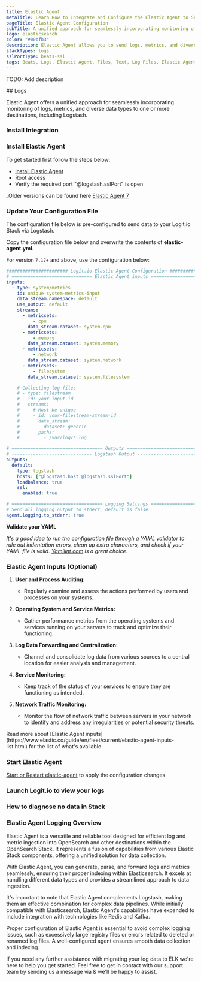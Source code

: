 ```yaml
---
title: Elastic Agent
metaTitle: Learn How to Integrate and Configure the Elastic Agent to Send Logs
pageTitle: Elastic Agent Configuration
subTitle: A unified approach for seamlessly incorporating monitoring of logs, metrics, and other data types
logo: elasticsearch
color: "#00bfb3"
description: Elastic Agent allows you to send logs, metrics, and diverse data types to stacks. Configure Elastic Agent to send logs to Logstash or Elasticsearch.
stackTypes: logs
sslPortType: beats-ssl
tags: Beats, Logs, Elastic Agent, Files, Text, Log Files, Elastic Agent
---
```


TODO: Add description

<Steps>
  ## Logs

  Elastic Agent offers a unified approach for seamlessly incorporating monitoring of logs, 
  metrics, and diverse data types to one or more destinations, including Logstash.
  
  ### Install Integration

  <InstallIntegration/>
  
  ### Install Elastic Agent

  To get started first follow the steps below: 

  * [Install Elastic Agent](https://www.elastic.co/guide/en/fleet/current/install-standalone-elastic-agent.html#install-standalone-elastic-agent)
  * Root access
  * Verify the required port "@logstash.sslPort" is open

  _Older versions can be found here [Elastic Agent 7](https://www.elastic.co/guide/en/fleet/7.17/install-standalone-elastic-agent.html#install-standalone-elastic-agent)

  ### Update Your Configuration File

  The configuration file below is pre-configured to send data to your Logit.io Stack via Logstash.
          
  Copy the configuration file below and overwrite the contents of __elastic-agent.yml__.

  For version `7.17+` and above, use the configuration below:

```yml copy showLineNumbers /@logstash.host/ /@logstash.sslPort/
####################### Logit.io Elastic Agent Configuration ########################
# ============================== Elastic Agent inputs ==============================
inputs:
  - type: system/metrics
    id: unique-system-metrics-input
    data_stream.namespace: default
    use_output: default
    streams:
      - metricsets:
          - cpu
        data_stream.dataset: system.cpu
      - metricsets:
          - memory
        data_stream.dataset: system.memory
      - metricsets:
          - network
        data_stream.dataset: system.network
      - metricsets:
          - filesystem
        data_stream.dataset: system.filesystem

    # Collecting log files
    # - type: filestream
    #   id: your-input-id
    #   streams:
    #     # Must be unique
    #     - id: your-filestream-stream-id
    #       data_stream:
    #         dataset: generic
    #       paths:
    #         - /var/log/*.log

# ================================== Outputs ===================================
# ------------------------------ Logstash Output -------------------------------
outputs:
  default:
    type: logstash
    hosts: ["@logstash.host:@logstash.sslPort"]
    loadbalance: true
    ssl:
      enabled: true

# ================================== Logging Settings ===================================
# Send all logging output to stderr, default is false
agent.logging.to_stderr: true
```

  __Validate your YAML__

  _It's a good idea to run the configuration file through a YAML validator to rule out indentation errors, 
  clean up extra characters, and check if your YAML file is valid. [Yamllint.com](https://yamllint.com) is a great choice._

  ### Elastic Agent Inputs (Optional)

  1. **User and Process Auditing:**
      - Regularly examine and assess the actions performed by users and processes on your systems.

  2. **Operating System and Service Metrics:**
      - Gather performance metrics from the operating systems and services running on your servers to track and optimize their functioning.

  3. **Log Data Forwarding and Centralization:**
      - Channel and consolidate log data from various sources to a central location for easier analysis and management.

  4. **Service Monitoring:**
      - Keep track of the status of your services to ensure they are functioning as intended.

  5. **Network Traffic Monitoring:**
      - Monitor the flow of network traffic between servers in your network to identify and address any irregularities or potential security threats.


  <Callout type="info">
    Read more about [Elastic Agent inputs](https://www.elastic.co/guide/en/fleet/current/elastic-agent-inputs-list.html) for the list of what's available
  </Callout>

  ### Start Elastic Agent

  [Start or Restart elastic-agent](https://www.elastic.co/guide/en/fleet/7.17/install-standalone-elastic-agent.html#install-standalone-elastic-agent) to apply the configuration changes.

  ### Launch Logit.io to view your logs

  <LaunchVisualizer type="logs" />

  ### How to diagnose no data in Stack

  <DiagnoseNoData />

</Steps>

### Elastic Agent Logging Overview
Elastic Agent is a versatile and reliable tool designed for efficient log and metric ingestion into OpenSearch and other destinations within the OpenSearch Stack. It represents a fusion of capabilities from various Elastic Stack components, offering a unified solution for data collection.

With Elastic Agent, you can generate, parse, and forward logs and metrics seamlessly, ensuring their proper indexing within Elasticsearch. It excels at handling different data types and provides a streamlined approach to data ingestion.

It's important to note that Elastic Agent complements Logstash, making them an effective combination for complex data pipelines. While initially compatible with Elasticsearch, Elastic Agent's capabilities have expanded to include integration with technologies like Redis and Kafka.

Proper configuration of Elastic Agent is essential to avoid complex logging issues, such as excessively large registry files or errors related to deleted or renamed log files. A well-configured agent ensures smooth data collection and indexing.

If you need any further assistance with migrating your log data to ELK we're here to help you get started. Feel free to get in contact with our support team by sending us a message via <IntercomButton text="live chat" /> & we'll be happy to assist.